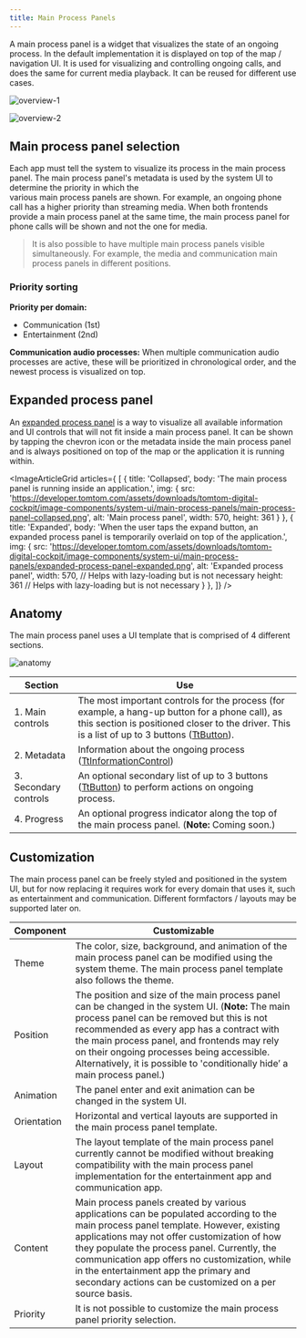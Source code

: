 ```yaml
---
title: Main Process Panels
---
```


A main process panel is a widget that visualizes the state of an ongoing process. In the default
implementation it is displayed on top of the map / navigation UI. It is used for visualizing and
controlling ongoing calls, and does the same for current media playback. It can be reused for 
different use cases.

![overview-1](images/main-process-panels/overview-1.png)

![overview-2](images/main-process-panels/overview-2.png)

## Main process panel selection

Each app must tell the system to visualize its process in the main process panel. 
The main process panel's metadata is used by the system UI to determine the priority in which the  
various main process panels are shown. For example, an ongoing phone call has a higher priority than 
streaming media. When both frontends provide a main process panel at the same time, the main process 
panel for phone calls will be shown and not the one for media.

<Blockquote>
    It is also possible to have multiple main process panels visible simultaneously. For example,
    the media and communication main process panels in different positions.
</Blockquote>

### Priority sorting

__Priority per domain:__
- Communication (1st)
- Entertainment (2nd)

__Communication audio processes:__ When multiple communication audio processes are active, these 
will be prioritized in chronological order, and the newest process is visualized on top.

## Expanded process panel

An 
[expanded process panel](/tomtom-digital-cockpit/documentation/design/system-ui/expanded-process-panels) 
is a way to visualize all available information and UI controls that will not fit inside a main 
process panel. It can be shown by tapping the chevron icon or the metadata inside the main process 
panel and is always positioned on top of the map or the application it is running within.

<ImageArticleGrid articles={
 [
   {
     title: 'Collapsed',
     body: 'The  main process panel is running inside an application.',
     img: {
       src: 'https://developer.tomtom.com/assets/downloads/tomtom-digital-cockpit/image-components/system-ui/main-process-panels/main-process-panel-collapsed.png',
       alt: 'Main process panel',
       width: 570,
       height: 361
     }
   },
  {
     title: 'Expanded',
     body: 'When the user taps the expand button, an expanded process panel is temporarily overlaid on top of the application.',
     img: {
       src: 'https://developer.tomtom.com/assets/downloads/tomtom-digital-cockpit/image-components/system-ui/main-process-panels/expanded-process-panel-expanded.png',
       alt: 'Expanded process panel',
       width: 570, // Helps with lazy-loading but is not necessary
       height: 361 // Helps with lazy-loading but is not necessary
     }
   },
 ]}
/>

## Anatomy

The main process panel uses a UI template that is comprised of 4 different sections.

![anatomy](images/main-process-panels/anatomy.png)

| Section     | Use  |
| ------------- | ------------- |
| 1. Main controls | The most important controls for the process (for example, a hang-up button for a phone call), as this section is positioned closer to the driver. This is a list of up to 3 buttons ([TtButton](TTIVI_ANDROID_TOOLS_API)). |
| 2. Metadata | Information about the ongoing process ([TtInformationControl](TTIVI_ANDROID_TOOLS_API)) |
| 3. Secondary controls | An optional secondary list of up to 3 buttons ([TtButton](TTIVI_ANDROID_TOOLS_API)) to perform actions on ongoing process. |
| 4. Progress | An optional progress indicator along the top of the main process panel. (__Note:__ Coming soon.) |

## Customization

The main process panel can be freely styled and positioned in the system UI, but for now replacing 
it requires work for every domain that uses it, such as entertainment and communication. 
Different formfactors / layouts may be supported later on.

| Component     | Customizable  |
| ------------- | ------------- |
| Theme | The color, size, background, and animation of the main process panel can be modified using the system theme. The main process panel template also follows the theme. |
| Position | The position and size of the main process panel can be changed in the system UI. (__Note:__ The main process panel can be removed but this is not recommended as every app has a contract with the main process panel, and frontends may rely on their ongoing processes being accessible. Alternatively, it is possible to 'conditionally hide’ a main process panel.) |
| Animation | The panel enter and exit animation can be changed in the system UI. |
| Orientation | Horizontal and vertical layouts are supported in the main process panel template.
| Layout | The layout template of the main process panel currently cannot be modified without breaking compatibility with the main process panel implementation for the entertainment app and communication app. |
| Content | Main process panels created by various applications can be populated according to the main process panel template. However, existing applications may not offer customization of how they populate the process panel. Currently, the communication app offers no customization, while in the entertainment app the primary and secondary actions can be customized on a per source basis. |
| Priority | It is not possible to customize the main process panel priority selection. |

